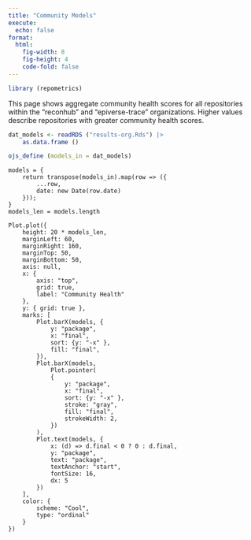 ```yaml
---
title: "Community Models"
execute:
  echo: false
format: 
  html:
    fig-width: 8
    fig-height: 4
    code-fold: false
---
```


```r
library (repometrics)
```
This page shows aggregate community health scores for all repositories within
the "reconhub" and "epiverse-trace" organizations. Higher values describe
repositories with greater community health scores.

```r
dat_models <- readRDS ("results-org.Rds") |>
    as.data.frame ()
```
```r
ojs_define (models_in = dat_models)
```
```ojs
models = {
    return transpose(models_in).map(row => ({
        ...row,
        date: new Date(row.date)
    }));
}
models_len = models.length
```


```ojs
Plot.plot({
    height: 20 * models_len,
    marginLeft: 60,
    marginRight: 160,
    marginTop: 50,
    marginBottom: 50,
    axis: null,
    x: {
        axis: "top",
        grid: true,
        label: "Community Health"
    },
    y: { grid: true },
    marks: [
        Plot.barX(models, {
            y: "package",
            x: "final",
            sort: {y: "-x" },
            fill: "final",
        }),
        Plot.barX(models,
            Plot.pointer(
            {
                y: "package",
                x: "final",
                sort: {y: "-x" },
                stroke: "gray",
                fill: "final",
                strokeWidth: 2,
            })
        ),
        Plot.text(models, {
            x: (d) => d.final < 0 ? 0 : d.final,
            y: "package",
            text: "package",
            textAnchor: "start",
            fontSize: 16,
            dx: 5
        })
    ],
    color: {
        scheme: "Cool",
        type: "ordinal"
    }
})
```
